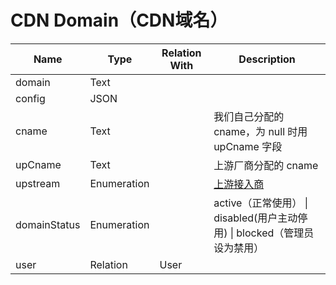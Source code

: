# CDN Domain（CDN域名）


| Name     | Type        | Relation With | Description                                     |
| -------- | ----------- | ------------- | ----------------------------------------------- |
| domain   | Text        |               |                                                 |
| config   | JSON        |               |                                                 |
| cname    | Text        |               | 我们自己分配的 cname，为 null 时用 upCname 字段 |
| upCname  | Text        |               | 上游厂商分配的 cname                            |
| upstream | Enumeration |               | [上游接入商](../厂商名称.mdx)                   |
| domainStatus   | Enumeration     |               | active（正常使用） \| disabled(用户主动停用) \| blocked（管理员设为禁用）                                        |
| user     | Relation    | User          |                                                 |


